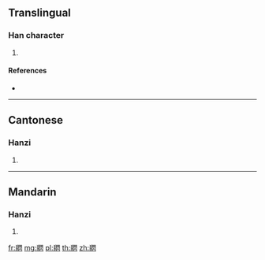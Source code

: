 {{character info/new}}
==Translingual==

===Han character===
{{Han char|rn=169|rad=門|as=09|sn=17|four=47920|canj=KCANO}}

# {{defn|Han|sort=門09}}

====References====
* {{Han ref|kx=1336.180|dkj=41407|hdz=74305.030|uh=95B7|ud=38327|bh=EEF3|bd=61171}}

----

==Cantonese==

===Hanzi===
{{yue-hanzi|jyut=|y=saat3}}

# {{defn|lang=yue|sort=門09}}

----

==Mandarin==

===Hanzi===
{{cmn-hanzi|pin=[[shā]] ([[sha1]]), [[shài]] ([[shai4]])|wg=sha<sup>1</sup>, shai<sup>4</sup>}}

# {{defn|lang=cmn|sort=門09}}

[[fr:閷]]
[[mg:閷]]
[[pl:閷]]
[[th:閷]]
[[zh:閷]]